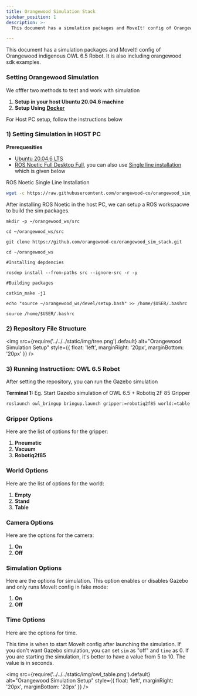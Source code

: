 ```yaml
---
title: Orangewood Simulation Stack
sidebar_position: 1
description: >-
  This document has a simulation packages and MoveIt! config of Orangewood indigenous OWL 6.5 Robot. It is also including orangewood sdk examples.

---
```


This document has a simulation packages and MoveIt! config of Orangewood indigenous OWL 6.5 Robot. It is also including orangewood sdk examples.

### Setting Orangewood Simulation
We offfer two methods to test and work with simulation

1. **Setup in your host Ubuntu 20.04.6 machine**
2. **Setup Using** **[Docker](https://www.docker.com/)**

For Host PC setup, follow the instructions below

### 1) Setting Simulation in HOST PC
**Prerequesities**
- [Ubuntu 20.04.6 LTS](https://releases.ubuntu.com/focal/)
- [ROS Noetic Full Desktop Full](https://wiki.ros.org/noetic/Installation/Ubuntu), you can also use [Single line installation](https://github.com/qboticslabs/ros_install_noetic) which is given below

ROS Noetic Single Line Installation

``` bash
wget -c https://raw.githubusercontent.com/orangewood-co/orangewood_sim_stack/main/host_pc_scripts/ros_install_noetic.sh && chmod +x ./ros_install_noetic.sh && ./ros_install_noetic.sh
```

After installing ROS Noetic in the host PC, we can setup a ROS workspacwe to build the sim packages.
```
mkdir -p ~/orangewood_ws/src

cd ~/orangewood_ws/src

git clone https://github.com/orangewood-co/orangewood_sim_stack.git

cd ~/orangewood_ws

#Installing depdencies 

rosdep install --from-paths src --ignore-src -r -y

#Building packages

catkin_make -j1

echo "source ~/orangewood_ws/devel/setup.bash" >> /home/$USER/.bashrc

source /home/$USER/.bashrc
```

### 2) Repository File Structure
<img 
  src={require('../../../static/img/tree.png').default} 
  alt="Orangewood Simulation Setup"
  style={{ float: 'left', marginRight: '20px', marginBottom: '20px' }} 
/>

<div style={{ clear: 'both' }}></div>

### 3) Running Instructiion: OWL 6.5 Robot
After setting the repository, you can run the Gazebo simulation

**Terminal 1:**
Eg. Start Gazebo simulation of OWL 6.5 + Robotiq 2F 85 Gripper

```bash
roslaunch owl_bringup bringup.launch gripper:=robotiq2f85 world:=table camera:=on sim:=on time:=5
```

### Gripper Options
Here are the list of options for the gripper:

1. **Pneumatic**
2. **Vacuum**
3. **Robotiq2f85**

### World Options
Here are the list of options for the world:

1. **Empty**
2. **Stand**
3. **Table**

### Camera Options
Here are the options for the camera:

1. **On**
2. **Off**

### Simulation Options
Here are the options for simulation. This option enables or disables Gazebo and only runs MoveIt config in fake mode:

1. **On**
2. **Off**

### Time Options
Here are the options for time.

This time is when to start MoveIt config after launching the simulation. If you don't want Gazebo simulation, you can set `sim` as "off" and `time` as 0. If you are starting the simulation, it's better to have a value from 5 to 10. The value is in seconds.


<img 
  src={require('../../../static/img/owl_table.png').default} 
  alt="Orangewood Simulation Setup"
  style={{ float: 'left', marginRight: '20px', marginBottom: '20px' }} 
/>


<head>
  <title>Orangewood Simulation Stack</title>
  <meta
    name="description"
    content="Simulation packages, MoveIt! configuration, and SDK examples for the Orangewood Indigenous OWL 6.5 Robot."
  />
</head>
